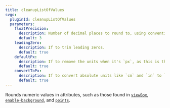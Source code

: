 ```yaml
---
title: cleanupListOfValues
svgo:
  pluginId: cleanupListOfValues
  parameters:
    floatPrecision:
      description: Number of decimal places to round to, using conventional rounding rules.
      default: 3
    leadingZero:
      description: If to trim leading zeros.
      default: true
    defaultPx:
      description: If to remove the units when it's `px`, as this is the default if not specified.
      default: true
    convertToPx:
      description: If to convert absolute units like `cm` and `in` to `px`.
      default: true
---
```


Rounds numeric values in attributes, such as those found in [`viewBox`](https://developer.mozilla.org/en-US/docs/Web/SVG/Attribute/viewBox), [`enable-background`](https://developer.mozilla.org/en-US/docs/Web/SVG/Attribute/enable-background), and [`points`](https://developer.mozilla.org/en-US/docs/Web/SVG/Attribute/points).
